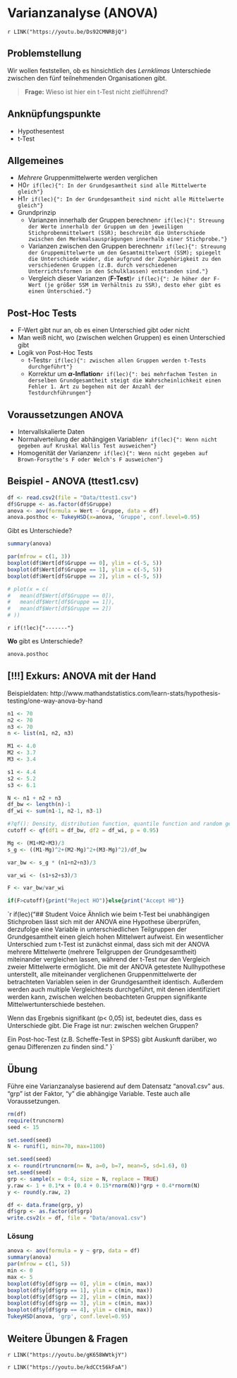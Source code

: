 # Varianzanalyse (ANOVA)

`r LINK("https://youtu.be/Ds92CMNRBjQ")`

## Problemstellung
Wir wollen feststellen, ob es hinsichtlich des *Lernklimas* Unterschiede zwischen den fünf teilnehmenden Organisationen gibt.

> **Frage:** Wieso ist hier ein t-Test nicht zielführend?

## Anknüpfungspunkte
- Hypothesentest
- t-Test

## Allgemeines
- *Mehrere* Gruppenmittelwerte werden verglichen
- H0`r if(lec){": In der Grundgesamtheit sind alle Mittelwerte gleich"}`
- H1`r if(lec){": In der Grundgesamtheit sind nicht alle Mittelwerte gleich"}`
- Grundprinzip
    - Varianzen innerhalb der Gruppen berechnen`r if(lec){": Streuung der Werte innerhalb der Gruppen um den jeweiligen Stichprobenmittelwert (SSR); beschreibt die Unterschiede zwischen den Merkmalsausprägungen innerhalb einer Stichprobe."}`
    - Varianzen zwischen den Gruppen berechnen`r if(lec){": Streuung der Gruppemittelwerte um den Gesamtmittelwert (SSM); spiegelt die Unterschiede wider, die aufgrund der Zugehörigkeit zu den verschiedenen Gruppen (z.B. durch verschiedenen Unterrichtsformen in den Schulklassen) entstanden sind."}`
    - Vergleich dieser Varianzen (**F-Test**)`r if(lec){": Je höher der F-Wert (je größer SSM im Verhältnis zu SSR), desto eher gibt es einen Unterschied."}`

## Post-Hoc Tests
- F-Wert gibt nur an, ob es einen Unterschied gibt oder nicht
- Man weiß nicht, wo (zwischen welchen Gruppen) es einen Unterschied gibt
- Logik von Post-Hoc Tests
    - t-Tests`r if(lec){": zwischen allen Gruppen werden t-Tests durchgeführt"}`
    - Korrektur um **$\alpha$-Inflation**`r if(lec){": bei mehrfachem Testen in derselben Grundgesamtheit steigt die Wahrscheinlichkeit einen Fehler 1. Art zu begehen mit der Anzahl der Testdurchführungen"}`

## Voraussetzungen ANOVA
- Intervallskalierte Daten
- Normalverteilung der abhängigen Variablen`r if(lec){": Wenn nicht gegeben auf Kruskal Wallis Test ausweichen"}`
- Homogenität der Varianzen`r if(lec){": Wenn nicht gegeben auf Brown-Forsythe's F oder Welch's F ausweichen"}`

## Beispiel - ANOVA (ttest1.csv)
```r
df <- read.csv2(file = "Data/ttest1.csv")
df$Gruppe <- as.factor(df$Gruppe)
anova <- aov(formula = Wert ~ Gruppe, data = df)
anova.posthoc <- TukeyHSD(x=anova, 'Gruppe', conf.level=0.95)
```

Gibt es Unterschiede?
```r
summary(anova)

par(mfrow = c(1, 3))
boxplot(df$Wert[df$Gruppe == 0], ylim = c(-5, 5))
boxplot(df$Wert[df$Gruppe == 1], ylim = c(-5, 5))
boxplot(df$Wert[df$Gruppe == 2], ylim = c(-5, 5))

# plot(x = c(
#   mean(df$Wert[df$Gruppe == 0]), 
#   mean(df$Wert[df$Gruppe == 1]),
#   mean(df$Wert[df$Gruppe == 2])
# ))
```

`r if(!lec){"-------"}` 

**Wo** gibt es Unterschiede?
```r
anova.posthoc
```


## [!!!] Exkurs: ANOVA mit der Hand

Beispieldaten: http://www.mathandstatistics.com/learn-stats/hypothesis-testing/one-way-anova-by-hand

```r
n1 <- 70
n2 <- 70
n3 <- 70
n <- list(n1, n2, n3)

M1 <- 4.0
M2 <- 3.7
M3 <- 3.4

s1 <- 4.4
s2 <- 5.2
s3 <- 6.1

N <- n1 + n2 + n3
df_bw <- length(n)-1
df_wi <- sum(n1-1, n2-1, n3-1)

#?qf(): Density, distribution function, quantile function and random generation for the F distribution with df1 and df2 degrees of freedom (and optional non-centrality parameter ncp).
cutoff <- qf(df1 = df_bw, df2 = df_wi, p = 0.95)

Mg <- (M1+M2+M3)/3
s_g <- ((M1-Mg)^2+(M2-Mg)^2+(M3-Mg)^2)/df_bw

var_bw <- s_g * (n1+n2+n3)/3

var_wi <- (s1+s2+s3)/3

F <- var_bw/var_wi

if(F>cutoff){print("Reject HO")}else{print("Accept H0")}
```

`r if(lec){"## Student Voice
Ähnlich wie beim t-Test bei unabhängigen Stichproben lässt sich mit der ANOVA eine Hypothese überprüfen, derzufolge eine Variable in unterschiedlichen Teilgruppen der Grundgesamtheit einen gleich hohen Mittelwert aufweist. Ein wesentlicher Unterschied zum t-Test ist zunächst einmal, dass sich mit der ANOVA mehrere Mittelwerte (mehrere Teilgruppen der Grundgesamtheit) miteinander vergleichen lassen, während der t-Test nur den Vergleich zweier Mittelwerte ermöglicht. Die mit der ANOVA getestete Nullhypothese unterstellt, alle miteinander verglichenen Gruppenmittelwerte der betrachteten Variablen seien in der Grundgesamtheit identisch. Außerdem werden auch multiple Vergleichtests durchgeführt, mit denen identifiziert werden kann, zwischen welchen beobachteten Gruppen signifikante Mittelwertunterschiede bestehen.

Wenn das Ergebnis signifikant (p< 0,05) ist, bedeutet dies, dass es Unterschiede gibt. Die Frage ist nur: zwischen welchen Gruppen?

Ein Post-hoc-Test (z.B. Scheffe-Test in SPSS) gibt Auskunft darüber, wo genau Differenzen zu finden sind."
}` 

## Übung
Führe eine Varianzanalyse basierend auf dem Datensatz "anova1.csv" aus. "grp" ist der Faktor, "y" die abhängige Variable. Teste auch alle Voraussetzungen.

```r
rm(df)
require(truncnorm)
seed <- 15

set.seed(seed)
N <- runif(1, min=70, max=1100)

set.seed(seed)
x <- round(rtruncnorm(n= N, a=0, b=7, mean=5, sd=1.6), 0)
set.seed(seed)
grp <- sample(x = 0:4, size = N, replace = TRUE)
y.raw <- 1 + 0.1*x + (0.4 + 0.15*rnorm(N))*grp + 0.4*rnorm(N)
y <- round(y.raw, 2)

df <- data.frame(grp, y)
df$grp <- as.factor(df$grp)
write.csv2(x = df, file = "Data/anova1.csv")
```

### Lösung
```r

anova <- aov(formula = y ~ grp, data = df)
summary(anova)
par(mfrow = c(1, 5))
min <- 0
max <- 5
boxplot(df$y[df$grp == 0], ylim = c(min, max))
boxplot(df$y[df$grp == 1], ylim = c(min, max))
boxplot(df$y[df$grp == 2], ylim = c(min, max))
boxplot(df$y[df$grp == 3], ylim = c(min, max))
boxplot(df$y[df$grp == 4], ylim = c(min, max))
TukeyHSD(anova, 'grp', conf.level=0.95)
```

## Weitere Übungen & Fragen

`r LINK("https://youtu.be/gK658WWtkjY")`


`r LINK("https://youtu.be/kdCCt56kFaA")`

